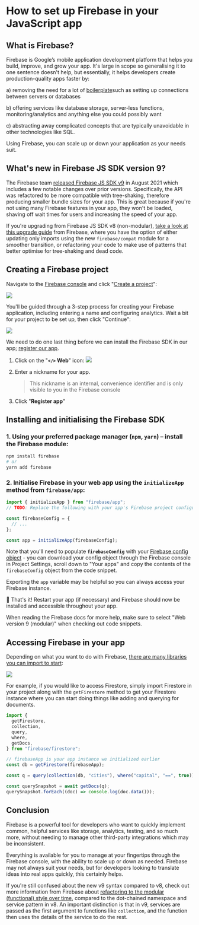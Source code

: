 # How to set up Firebase in your JavaScript app

## What is Firebase?

Firebase is Google’s mobile application development platform that helps you build, improve, and grow your app. It's large in scope so generalising it to one sentence doesn't help, but essentially, it helps developers create production-quality apps faster by:

a) removing the need for a lot of [boilerplate](https://www.freecodecamp.org/news/whats-boilerplate-and-why-do-we-use-it-let-s-check-out-the-coding-style-guide-ac2b6c814ee7/ "boilerplate")such as setting up connections between servers or databases

b) offering services like database storage, server-less functions, monitoring/analytics and anything else you could possibly want

c) abstracting away complicated concepts that are typically unavoidable in other technologies like SQL.

Using Firebase, you can scale up or down your application as your needs suit.

## What's new in Firebase JS SDK version 9?

The Firebase team [released Firebase JS SDK v9](https://firebase.googleblog.com/2021/08/the-new-firebase-js-sdk-now-ga.html "released Firebase JS SDK v9") in August 2021 which includes a few notable changes over prior versions. Specifically, the API was refactored to be more compatible with tree-shaking, therefore producing smaller bundle sizes for your app. This is great because if you're not using many Firebase features in your app, they won't be loaded, shaving off wait times for users and increasing the speed of your app.

If you're upgrading from Firebase JS SDK v8 (non-modular), [take a look at this upgrade guide](https://firebase.google.com/docs/web/modular-upgrade "check out this upgrade guide") from Firebase, where you have the option of either updating only imports using the new `firebase/compat` module for a smoother transition, or refactoring your code to make use of patterns that better optimise for tree-shaking and dead code.

## Creating a Firebase project

Navigate to the [Firebase console](https://console.firebase.google.com/ "Firebase console") and click "[Create a project](https://firebase.google.com/docs/web/setup#create-project "Create a project")":

![](./assets/how-to-set-up-firebase/welcome-to-firebase.png)

You'll be guided through a 3-step process for creating your Firebase application, including entering a name and configuring analytics. Wait a bit for your project to be set up, then click "Continue":

![](./assets/how-to-set-up-firebase/project-is-ready.png)

We need to do one last thing before we can install the Firebase SDK in our app; [register our app](https://firebase.google.com/docs/web/setup#register-app "register our app").

1. Click on the "**`</>` Web**" icon:
   ![](./assets/how-to-set-up-firebase/get-started-adding-firebase-to-app.png)

2. Enter a nickname for your app.

   > This nickname is an internal, convenience identifier and is only visible to you in the Firebase console

3. Click "**Register app**"

## Installing and initialising the Firebase SDK

### 1. Using your preferred package manager (`npm`, `yarn`) – install the Firebase module:

```bash
npm install firebase
# or
yarn add firebase
```

### 2. Initialise Firebase in your web app using the `initializeApp` method from `firebase/app`:

```js
import { initializeApp } from "firebase/app";
// TODO: Replace the following with your app's Firebase project configuration

const firebaseConfig = {
  // ...
};

const app = initializeApp(firebaseConfig);
```

Note that you'll need to populate **`firebaseConfig`** with your [Firebase config object](https://firebase.google.com/docs/web/learn-more#config-object "Firebase config object") - you can download your config object through the Firebase console in Project Settings, scroll down to "Your apps" and copy the contents of the `firebaseConfig` object from the code snippet.

Exporting the `app` variable may be helpful so you can always access your Firebase instance.

🎉 That's it!
Restart your app (if necessary) and Firebase should now be installed and accessible throughout your app.

When reading the Firebase docs for more help, make sure to select "Web version 9 (modular)" when checking out code snippets.

## Accessing Firebase in your app

Depending on what you want to do with Firebase, [there are many libraries you can import to start](https://firebase.google.com/docs/web/learn-more#libraries-nodejs "there are lots of libraries you can import to start"):

![](./assets/how-to-set-up-firebase/libraries-to-import.png)

For example, if you would like to access Firestore, simply import Firestore in your project along with the `getFirestore` method to get your Firestore instance where you can start doing things like adding and querying for documents.

```js
import {
  getFirestore,
  collection,
  query,
  where,
  getDocs,
} from "firebase/firestore";

// firebaseApp is your app instance we initialized earlier
const db = getFirestore(firebaseApp);

const q = query(collection(db, "cities"), where("capital", "==", true));

const querySnapshot = await getDocs(q);
querySnapshot.forEach((doc) => console.log(doc.data()));
```

## Conclusion

Firebase is a powerful tool for developers who want to quickly implement common, helpful services like storage, analytics, testing, and so much more, without needing to manage other third-party integrations which may be inconsistent.

Everything is available for you to manage at your fingertips through the Firebase console, with the ability to scale up or down as needed. Firebase may not always suit your needs, but for developers looking to translate ideas into real apps quickly, this certainly helps.

If you're still confused about the new v9 syntax compared to v8, check out more information from Firebase about [refactoring to the modular (functional) style over time](https://firebase.google.com/docs/web/modular-upgrade#refactor_to_the_modular_style "refactoring to the modular (functional) style over time"), compared to the dot-chained namespace and service pattern in v8. An important distinction is that in v9, services are passed as the first argument to functions like `collection`, and the function then uses the details of the service to do the rest.

<!--[PROPERTIES]
- slug: 'how-to-set-up-firebase'
  title: 'How to set up Firebase in your JavaScript app'
  description: "What is Firebase, what does it offer for your website and how can you use it?"
  image: cover.png
  createdAt: 1644317093001
  location: 'posts/how-to-set-up-firebase.mdx'
  difficulty: Intermediate
  readTimeMins: 4
  author: Nevulo
  labels:
    - programming
    - javascript
    - integrations
-->
